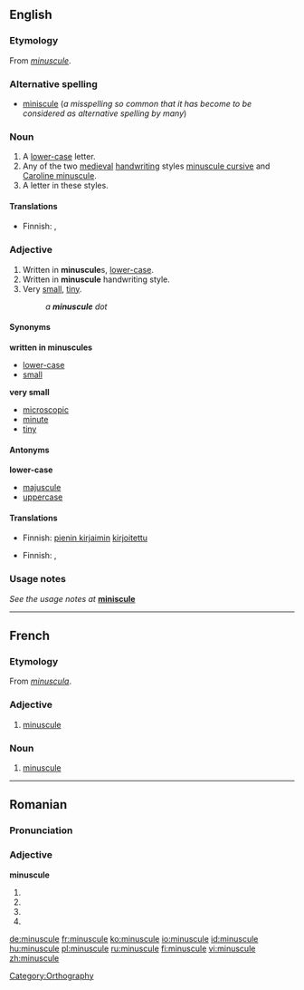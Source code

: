 {{wikipedia}}
==English==

===Etymology===
From {{F.}} ''[[#French|minuscule]]''.

===Alternative spelling===
* [[miniscule]] (''a misspelling so common that it has become to be considered as alternative spelling by many'')

===Noun===
{{en-noun}}

#A [[lower-case]] letter.
#Any of the two [[medieval]] [[handwriting]] styles [[minuscule cursive]] and [[Caroline minuscule]].
#A letter in these styles.

====Translations====
{{trans-top|lower-case letter}}
* Finnish: {{t|fi|pieni kirjain}}, {{t|fi|minuskeli}}
{{trans-mid}}
{{trans-bottom}}

{{trans-top|medieval handwriting style}}
{{trans-mid}}
{{trans-bottom}}

{{trans-top|letter in this style}}
{{trans-mid}}
{{trans-bottom}}

===Adjective===
{{en-adj|more}}

# Written in '''minuscule'''s, [[lower-case]].
# Written in '''minuscule''' handwriting style.
# Very [[small]], [[tiny]].
#:''a '''minuscule''' dot''

====Synonyms====
'''written in minuscules'''
*[[lower-case]]
*[[small]]

'''very small'''
*[[microscopic]]
*[[minute]]
*[[tiny]]

====Antonyms====
'''lower-case'''
*[[majuscule]]
*[[uppercase]]

====Translations====
{{trans-top|written in minuscules}}
* Finnish: [[pieni kirjain|pienin kirjaimin]] [[kirjoitettu]]
{{trans-mid}}
{{trans-bottom}}

{{trans-top|written in minuscule handwriting style}}
{{trans-mid}}
{{trans-bottom}}

{{trans-top|very small, tiny}}
* Finnish: {{t-|fi|mitätön}}, {{t+|fi|olematon}}
{{trans-mid}}
{{trans-bottom}}

===Usage notes===
''See the usage notes at'' '''[[miniscule]]'''

[[Category:Orthography]]

----

==French==

===Etymology===
From {{L.|fr}} ''[[minuscula]]''.

===Adjective===
{{fr-adj|sf=minuscule|pf=minuscule}}

# [[#Adjective|minuscule]]

===Noun===
{{fr-noun|f}}

#[[#Noun|minuscule]]

----

==Romanian==

===Pronunciation===
{{IPA|[mi'nu.sku.le]|lang=ro}}

===Adjective===
'''minuscule'''

# {{ro-form-adj|fp|n|minuscul}}
# {{ro-form-adj|fp|a|minuscul}}
# {{ro-form-adj|np|n|minuscul}}
# {{ro-form-adj|np|a|minuscul}}

[[de:minuscule]]
[[fr:minuscule]]
[[ko:minuscule]]
[[io:minuscule]]
[[id:minuscule]]
[[hu:minuscule]]
[[pl:minuscule]]
[[ru:minuscule]]
[[fi:minuscule]]
[[vi:minuscule]]
[[zh:minuscule]]